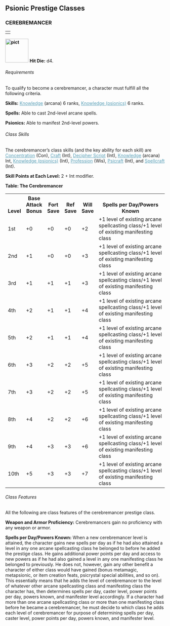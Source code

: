 
<a id="psionic-prestige-classes"></a><h2>Psionic Prestige Classes
</h2>
<a id="cerebremancer"></a><h3>CEREBREMANCER</h3>
<table border="0" cellpadding="0" cellspacing="0" width="100%">
<tbody>
<tr>
<td></td>
</tr>
</tbody>
</table>
<a href="http://www.wizards.com/dnd/images/xph_gallery/80452.jpg"
style="font-weight: bold;"><img class="art-wide" src="pict.jpg"
title="" alt="pict"
style="border: 0px solid ; width: 73px; height: 75px;" /></a> <span
style="font-weight: bold;">Hit Die:</span> d4.
<a id="cerebremancer-requirements"></a><h6>Requirements</h6>
To qualify to become a cerebremancer, a character must fulfill all the
following criteria.
<p><span style="font-weight: bold;">Skills:</span> <a
href="skillsAll.html#knowledge" style="color: rgb(87, 158, 182);">Knowledge</a>
(arcana) 6 ranks, <a href="psionicSkills.html#knowledge-psionics"
style="color: rgb(87, 158, 182);">Knowledge (psionics)</a> 6 ranks.</p>
<p><span style="font-weight: bold;">Spells:</span> Able to cast
2nd-level arcane spells.</p>
<p><span style="font-weight: bold;">Psionics:</span> Able to
manifest 2nd-level powers.</p>
<h6>Class Skills</h6>
The cerebremancer&#8217;s class skills (and the key ability for each skill)
are <a href="psionicSkills.html#concentration"
style="color: rgb(87, 158, 182);">Concentration</a> (Con), <a
href="skillsAll.html#craft" style="color: rgb(87, 158, 182);">Craft</a>
(Int), <a href="skillsAll.html#decipher-script"
style="color: rgb(87, 158, 182);">Decipher Script</a> (Int), <a
href="skillsAll.html#knowledge" style="color: rgb(87, 158, 182);">Knowledge</a>
(arcana) Int, <a href="psionicSkills.html#knowledge-psionics"
style="color: rgb(87, 158, 182);">Knowledge (psionics)</a> (Int), <a
href="skillsAll.html#profession" style="color: rgb(87, 158, 182);">Profession</a>
(Wis), <a href="psionicSkills.html#psicraft"
style="color: rgb(87, 158, 182);">Psicraft</a>
(Int), and <a href="skillsAll.html#spellcraft"
style="color: rgb(87, 158, 182);">Spellcraft</a> (Int).
<p><span style="font-weight: bold;">Skill Points at Each Level:</span>
2 + Int modifier.
</p>
<a id="table-the-cerebremancer"></a><span style="font-weight: bold;">Table: The Cerebremancer</span>
<table style="width: 100%;" border="0" cellpadding="1"
cellspacing="0">
<tbody>
<tr valign="bottom">
<th style="width: 7%">Level</th>
<th style="width: 12%">Base
Attack Bonus</th>
<th style="width: 7%">Fort
Save</th>
<th style="width: 7%">Ref
Save</th>
<th style="width: 7%">Will
Save</th>
<th style="width: 50%;">Spells per Day/Powers Known
</th>
</tr>
<tr class="odd-row">
<td>1st</td>
<td>+0</td>
<td>+0</td>
<td>+0</td>
<td>+2</td>
<td>+1 level of existing arcane spellcasting class/+1 level
of existing manifesting class
</td>
</tr>
<tr>
<td>2nd</td>
<td>+1</td>
<td>+0</td>
<td>+0</td>
<td>+3</td>
<td>+1 level of existing arcane spellcasting class/+1 level
of existing manifesting class
</td>
</tr>
<tr class="odd-row">
<td>3rd</td>
<td>+1</td>
<td>+1</td>
<td>+1</td>
<td>+3</td>
<td>+1 level of existing arcane spellcasting class/+1 level
of existing manifesting class
</td>
</tr>
<tr>
<td>4th</td>
<td>+2</td>
<td>+1</td>
<td>+1</td>
<td>+4</td>
<td>+1 level of existing arcane spellcasting class/+1 level
of existing manifesting class
</td>
</tr>
<tr class="odd-row">
<td>5th</td>
<td>+2</td>
<td>+1</td>
<td>+1</td>
<td>+4</td>
<td>+1 level of existing arcane spellcasting class/+1 level
of existing manifesting class
</td>
</tr>
<tr>
<td>6th</td>
<td>+3</td>
<td>+2</td>
<td>+2</td>
<td>+5</td>
<td>+1 level of existing arcane spellcasting class/+1 level
of existing manifesting class
</td>
</tr>
<tr class="odd-row">
<td>7th</td>
<td>+3</td>
<td>+2</td>
<td>+2</td>
<td>+5</td>
<td>+1 level of existing arcane spellcasting class/+1 level
of existing manifesting class
</td>
</tr>
<tr>
<td>8th</td>
<td>+4</td>
<td>+2</td>
<td>+2</td>
<td>+6</td>
<td>+1 level of existing arcane spellcasting class/+1 level
of existing manifesting class
</td>
</tr>
<tr class="odd-row">
<td>9th</td>
<td>+4</td>
<td>+3</td>
<td>+3</td>
<td>+6</td>
<td>+1 level of existing arcane spellcasting class/+1 level
of existing manifesting class
</td>
</tr>
<tr>
<td class="last-row">10th</td>
<td class="last-row">+5</td>
<td class="last-row">+3</td>
<td class="last-row">+3</td>
<td class="last-row">+7</td>
<td class="last-row">+1 level of existing arcane
spellcasting class/+1 level of existing manifesting class
</td>
</tr>
</tbody>
</table>
<a id="cerebremancer-class-features"></a><h6>Class Features</h6>
All the following are class features of the cerebremancer
prestige class.
<p><span style="font-weight: bold;">Weapon and Armor Proficiency:</span>
Cerebremancers gain no proficiency with any weapon or armor.</p>
<p><span style="font-weight: bold;">Spells per Day/Powers Known:</span>
When a new cerebremancer level is attained, the character gains new
spells per day as if he had also attained a level in any one arcane
spellcasting class he belonged to before he added the prestige class.
He gains additional power points per day and access to new powers as if
he had also gained a level in any one manifesting class he belonged to
previously. He does not, however, gain any other benefit a character of
either class would have gained (bonus metamagic, metapsionic, or item
creation feats, psicrystal special abilities, and so on). This
essentially means that he adds the level of cerebremancer to the level
of whatever other arcane spellcasting class and manifesting class the
character has, then determines spells per day, caster level, power
points per day, powers known, and manifester level accordingly.
If a character had more than one arcane spellcasting class or more than
one manifesting class before he became a cerebremancer, he must decide
to which class he adds each level of cerebremancer for purpose of
determining spells per day, caster level, power points per day, powers
known, and manifester level.</p>
<p>
</p>
<p>
</p>
